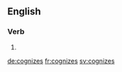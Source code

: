 ==English==

===Verb===
{{head|en|verb form}}

# {{en-third-person singular of|cognize}}

[[de:cognizes]]
[[fr:cognizes]]
[[sv:cognizes]]